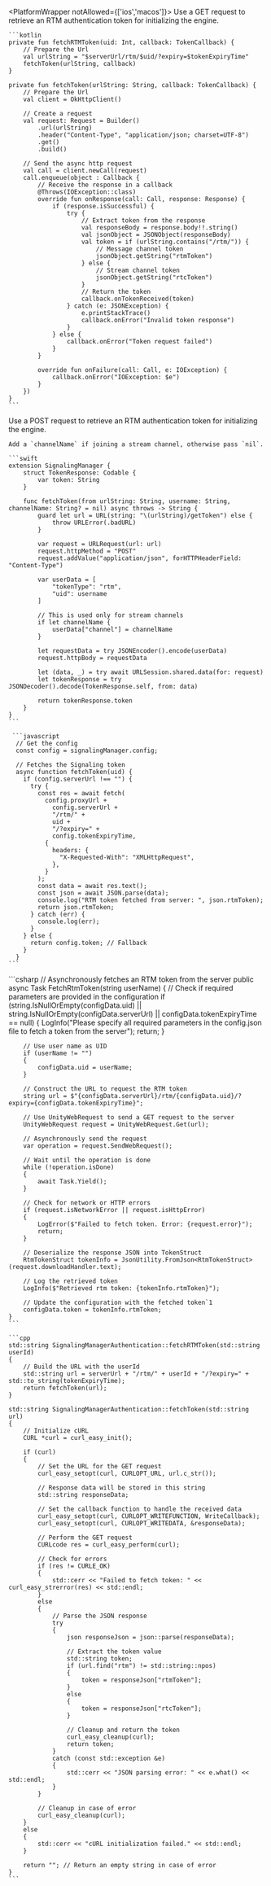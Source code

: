 <PlatformWrapper notAllowed={['ios','macos']}>
    Use a GET request to retrieve an RTM authentication token for initializing the <Vg k="MESS" /> engine.
</PlatformWrapper>
<PlatformWrapper platform='android'>

    ```kotlin
    private fun fetchRTMToken(uid: Int, callback: TokenCallback) {
        // Prepare the Url
        val urlString = "$serverUrl/rtm/$uid/?expiry=$tokenExpiryTime"
        fetchToken(urlString, callback)
    }

    private fun fetchToken(urlString: String, callback: TokenCallback) {
        // Prepare the Url
        val client = OkHttpClient()

        // Create a request
        val request: Request = Builder()
            .url(urlString)
            .header("Content-Type", "application/json; charset=UTF-8")
            .get()
            .build()

        // Send the async http request
        val call = client.newCall(request)
        call.enqueue(object : Callback {
            // Receive the response in a callback
            @Throws(IOException::class)
            override fun onResponse(call: Call, response: Response) {
                if (response.isSuccessful) {
                    try {
                        // Extract token from the response
                        val responseBody = response.body!!.string()
                        val jsonObject = JSONObject(responseBody)
                        val token = if (urlString.contains("/rtm/")) {
                            // Message channel token
                            jsonObject.getString("rtmToken")
                        } else {
                            // Stream channel token
                            jsonObject.getString("rtcToken")
                        }
                        // Return the token
                        callback.onTokenReceived(token)
                    } catch (e: JSONException) {
                        e.printStackTrace()
                        callback.onError("Invalid token response")
                    }
                } else {
                    callback.onError("Token request failed")
                }
            }

            override fun onFailure(call: Call, e: IOException) {
                callback.onError("IOException: $e")
            }
        })
    }
    ```

</PlatformWrapper>
<PlatformWrapper platform={['ios','macos']}>
    Use a POST request to retrieve an RTM authentication token for initializing the <Vg k="MESS" /> engine.

    Add a `channelName` if joining a stream channel, otherwise pass `nil`.

    ```swift
    extension SignalingManager {
        struct TokenResponse: Codable {
            var token: String
        }

        func fetchToken(from urlString: String, username: String, channelName: String? = nil) async throws -> String {
            guard let url = URL(string: "\(urlString)/getToken") else {
                throw URLError(.badURL)
            }

            var request = URLRequest(url: url)
            request.httpMethod = "POST"
            request.addValue("application/json", forHTTPHeaderField: "Content-Type")

            var userData = [
                "tokenType": "rtm",
                "uid": username
            ]

            // This is used only for stream channels
            if let channelName {
                userData["channel"] = channelName
            }

            let requestData = try JSONEncoder().encode(userData)
            request.httpBody = requestData

            let (data, _) = try await URLSession.shared.data(for: request)
            let tokenResponse = try JSONDecoder().decode(TokenResponse.self, from: data)

            return tokenResponse.token
        }
    }
    ```
</PlatformWrapper>

<PlatformWrapper platform = 'web'>

     ```javascript
      // Get the config
      const config = signalingManager.config;

      // Fetches the Signaling token
      async function fetchToken(uid) {
        if (config.serverUrl !== "") {
          try {
            const res = await fetch(
              config.proxyUrl +
                config.serverUrl +
                "/rtm/" +
                uid +
                "/?expiry=" +
                config.tokenExpiryTime,
              {
                headers: {
                  "X-Requested-With": "XMLHttpRequest",
                },
              }
            );
            const data = await res.text();
            const json = await JSON.parse(data);
            console.log("RTM token fetched from server: ", json.rtmToken);
            return json.rtmToken;
          } catch (err) {
            console.log(err);
          }
        } else {
          return config.token; // Fallback
        }
      }
    ```  
</PlatformWrapper>
<PlatformWrapper platform='unity'>
    ```csharp
    // Asynchronously fetches an RTM token from the server
    public async Task FetchRtmToken(string userName)
    {
        // Check if required parameters are provided in the configuration
        if (string.IsNullOrEmpty(configData.uid) || string.IsNullOrEmpty(configData.serverUrl) || configData.tokenExpiryTime == null)
        {
            LogInfo("Please specify all required parameters in the config.json file to fetch a token from the server");
            return;
        }

        // Use user name as UID
        if (userName != "")
        {
            configData.uid = userName;
        }

        // Construct the URL to request the RTM token
        string url = $"{configData.serverUrl}/rtm/{configData.uid}/?expiry={configData.tokenExpiryTime}";

        // Use UnityWebRequest to send a GET request to the server
        UnityWebRequest request = UnityWebRequest.Get(url);

        // Asynchronously send the request
        var operation = request.SendWebRequest();

        // Wait until the operation is done
        while (!operation.isDone)
        {
            await Task.Yield();
        }
         
        // Check for network or HTTP errors
        if (request.isNetworkError || request.isHttpError)
        {
            LogError($"Failed to fetch token. Error: {request.error}");
            return;
        }

        // Deserialize the response JSON into TokenStruct
        RtmTokenStruct tokenInfo = JsonUtility.FromJson<RtmTokenStruct>(request.downloadHandler.text);

        // Log the retrieved token
        LogInfo($"Retrieved rtm token: {tokenInfo.rtmToken}");

        // Update the configuration with the fetched token`1
        configData.token = tokenInfo.rtmToken;
    }
    ```
</PlatformWrapper>
<PlatformWrapper platform='linux-cpp'>

    ```cpp
    std::string SignalingManagerAuthentication::fetchRTMToken(std::string userId)
    {
        // Build the URL with the userId
        std::string url = serverUrl + "/rtm/" + userId + "/?expiry=" + std::to_string(tokenExpiryTime);
        return fetchToken(url);
    }

    std::string SignalingManagerAuthentication::fetchToken(std::string url)
    {
        // Initialize cURL
        CURL *curl = curl_easy_init();

        if (curl)
        {
            // Set the URL for the GET request
            curl_easy_setopt(curl, CURLOPT_URL, url.c_str());

            // Response data will be stored in this string
            std::string responseData;

            // Set the callback function to handle the received data
            curl_easy_setopt(curl, CURLOPT_WRITEFUNCTION, WriteCallback);
            curl_easy_setopt(curl, CURLOPT_WRITEDATA, &responseData);

            // Perform the GET request
            CURLcode res = curl_easy_perform(curl);

            // Check for errors
            if (res != CURLE_OK)
            {
                std::cerr << "Failed to fetch token: " << curl_easy_strerror(res) << std::endl;
            }
            else
            {
                // Parse the JSON response
                try
                {
                    json responseJson = json::parse(responseData);

                    // Extract the token value
                    std::string token;
                    if (url.find("rtm") != std::string::npos)
                    {
                        token = responseJson["rtmToken"];
                    }
                    else
                    {
                        token = responseJson["rtcToken"];
                    }

                    // Cleanup and return the token
                    curl_easy_cleanup(curl);
                    return token;
                }
                catch (const std::exception &e)
                {
                    std::cerr << "JSON parsing error: " << e.what() << std::endl;
                }
            }

            // Cleanup in case of error
            curl_easy_cleanup(curl);
        }
        else
        {
            std::cerr << "cURL initialization failed." << std::endl;
        }

        return ""; // Return an empty string in case of error
    }
    ```
</PlatformWrapper>

